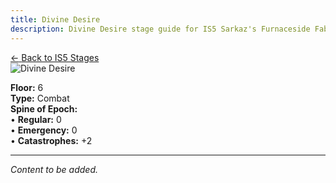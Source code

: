 ```yaml
---
title: Divine Desire
description: Divine Desire stage guide for IS5 Sarkaz's Furnaceside Fables
---
```


<div class="back-button-container">
  <a href="/is5-sarkaz/stages/" class="back-button">
    <span class="back-arrow">←</span>
    <span class="back-text">Back to IS5 Stages</span>
  </a>
</div>


<img src="/stages/is5/divine-desire.png" alt="Divine Desire" />

**Floor:** 6  
**Type:** Combat  
**Spine of Epoch:**<br />
• **Regular:** 0<br />
• **Emergency:** 0<br />
• **Catastrophes:** +2

---


*Content to be added.*
